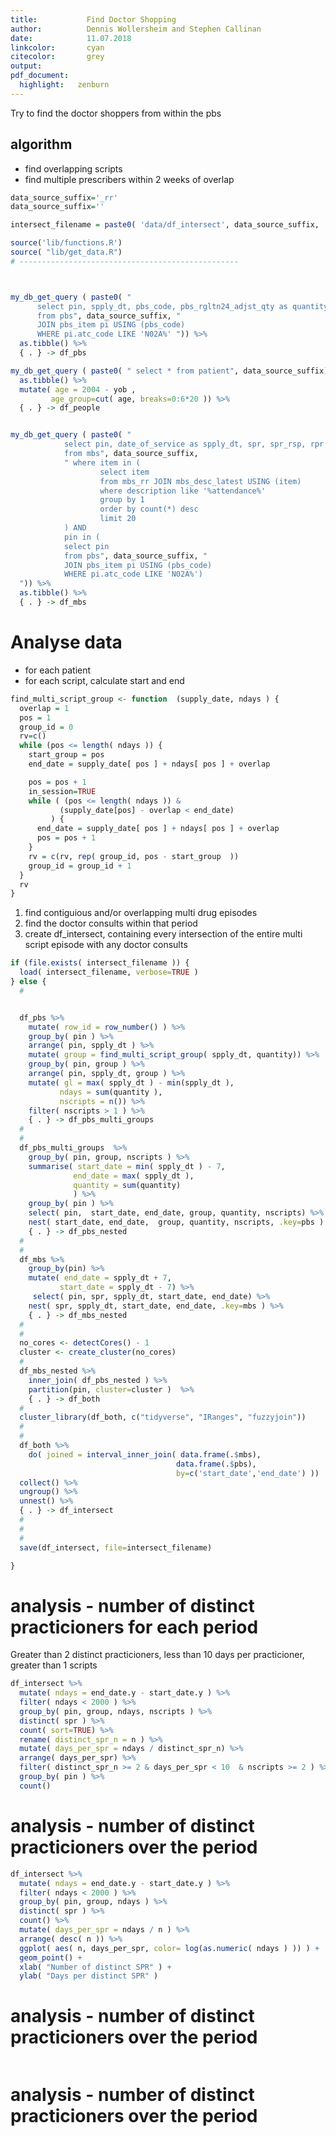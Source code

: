 ```yaml
---
title:           Find Doctor Shopping
author:          Dennis Wollersheim and Stephen Callinan
date:            11.07.2018
linkcolor:       cyan
citecolor:       grey
output:
pdf_document:
  highlight:   zenburn
---
```


\tableofcontents


Try to find the doctor shoppers from within the pbs

## algorithm
  - find overlapping scripts
  - find multiple prescribers within 2 weeks of overlap


```r

data_source_suffix='_rr'
data_source_suffix=''

intersect_filename = paste0( 'data/df_intersect', data_source_suffix, '.rda')

source('lib/functions.R')
source( "lib/get_data.R")
# -------------------------------------------------



my_db_get_query ( paste0( " 
      select pin, spply_dt, pbs_code, pbs_rgltn24_adjst_qty as quantity
      from pbs", data_source_suffix, " 
      JOIN pbs_item pi USING (pbs_code) 
      WHERE pi.atc_code LIKE 'N02A%' ")) %>%
  as.tibble() %>% 
  { . } -> df_pbs

my_db_get_query ( paste0( " select * from patient", data_source_suffix)) %>%
  as.tibble() %>% 
  mutate( age = 2004 - yob , 
         age_group=cut( age, breaks=0:6*20 )) %>%
  { . } -> df_people


my_db_get_query ( paste0( " 
            select pin, date_of_service as spply_dt, spr, spr_rsp, rpr
            from mbs", data_source_suffix, 
            " where item in (
                    select item
                    from mbs_rr JOIN mbs_desc_latest USING (item)
                    where description like '%attendance%'
                    group by 1
                    order by count(*) desc
                    limit 20
            ) AND
            pin in (
            select pin
            from pbs", data_source_suffix, " 
            JOIN pbs_item pi USING (pbs_code) 
            WHERE pi.atc_code LIKE 'N02A%') 
  ")) %>%
  as.tibble() %>% 
  { . } -> df_mbs

```

# Analyse data 

  - for each patient
  - for each script, calculate start and end

```r

find_multi_script_group <- function  (supply_date, ndays ) {
  overlap = 1
  pos = 1
  group_id = 0
  rv=c()
  while (pos <= length( ndays )) {
    start_group = pos
    end_date = supply_date[ pos ] + ndays[ pos ] + overlap

    pos = pos + 1
    in_session=TRUE
    while ( (pos <= length( ndays )) &
           (supply_date[pos] - overlap < end_date) 
         ) {
      end_date = supply_date[ pos ] + ndays[ pos ] + overlap
      pos = pos + 1
    }
    rv = c(rv, rep( group_id, pos - start_group  ))
    group_id = group_id + 1
  }
  rv
}


```

 1) find contiguious and/or overlapping multi drug episodes
 2) find the doctor consults within that period
 3) create df_intersect, containing every intersection of the entire multi script episode with any doctor consults

```r




if (file.exists( intersect_filename )) {
  load( intersect_filename, verbose=TRUE )
} else {
  #


  df_pbs %>%
    mutate( row_id = row_number() ) %>%
    group_by( pin ) %>%
    arrange( pin, spply_dt ) %>%
    mutate( group = find_multi_script_group( spply_dt, quantity)) %>%
    group_by( pin, group ) %>%
    arrange( pin, spply_dt, group ) %>% 
    mutate( gl = max( spply_dt ) - min(spply_dt ), 
           ndays = sum(quantity ),
           nscripts = n()) %>%
    filter( nscripts > 1 ) %>% 
    { . } -> df_pbs_multi_groups
  #
  #
  df_pbs_multi_groups  %>%
    group_by( pin, group, nscripts ) %>%
    summarise( start_date = min( spply_dt ) - 7, 
              end_date = max( spply_dt ),
              quantity = sum(quantity)
              ) %>%
    group_by( pin ) %>%
    select( pin,  start_date, end_date, group, quantity, nscripts) %>% 
    nest( start_date, end_date,  group, quantity, nscripts, .key=pbs ) %>%
    { . } -> df_pbs_nested
  #
  #
  df_mbs %>%
    group_by(pin) %>%
    mutate( end_date = spply_dt + 7,
           start_date = spply_dt - 7) %>%
     select( pin, spr, spply_dt, start_date, end_date) %>% 
    nest( spr, spply_dt, start_date, end_date, .key=mbs ) %>%
    { . } -> df_mbs_nested
  #
  #
  no_cores <- detectCores() - 1
  cluster <- create_cluster(no_cores)
  #
  df_mbs_nested %>%
    inner_join( df_pbs_nested ) %>% 
    partition(pin, cluster=cluster )  %>%
    { . } -> df_both
  #
  cluster_library(df_both, c("tidyverse", "IRanges", "fuzzyjoin"))
  #
  #
  df_both %>%
    do( joined = interval_inner_join( data.frame(.$mbs), 
                                     data.frame(.$pbs), 
                                     by=c('start_date','end_date') ))  %>%
  collect() %>%
  ungroup() %>%
  unnest() %>% 
  { . } -> df_intersect
  #
  #
  #
  save(df_intersect, file=intersect_filename)

}

```

# analysis - number of distinct practicioners for each period
Greater than 2 distinct practicioners, less than 10 days per practicioner, greater than 1 scripts

```r

df_intersect %>%
  mutate( ndays = end_date.y - start_date.y ) %>%
  filter( ndays < 2000 ) %>%
  group_by( pin, group, ndays, nscripts ) %>%
  distinct( spr ) %>%
  count( sort=TRUE) %>%
  rename( distinct_spr_n = n ) %>%
  mutate( days_per_spr = ndays / distinct_spr_n) %>%
  arrange( days_per_spr) %>%
  filter( distinct_spr_n >= 2 & days_per_spr < 10  & nscripts >= 2 ) %>%
  group_by( pin ) %>%
  count()


```

# analysis - number of distinct practicioners over the period

```r

df_intersect %>%
  mutate( ndays = end_date.y - start_date.y ) %>%
  filter( ndays < 2000 ) %>%
  group_by( pin, group, ndays ) %>%
  distinct( spr ) %>%
  count() %>%
  mutate( days_per_spr = ndays / n ) %>%
  arrange( desc( n )) %>%
  ggplot( aes( n, days_per_spr, color= log(as.numeric( ndays ) )) ) + 
  geom_point() +
  xlab( "Number of distinct SPR" ) +
  ylab( "Days per distinct SPR" ) 


```

# analysis - number of distinct practicioners over the period

```r


```

# analysis - number of distinct practicioners over the period

```r

```
